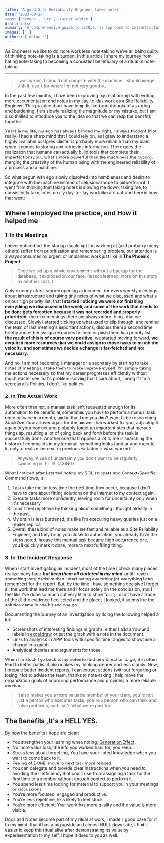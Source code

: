 ```yaml
---
title: 'A good Site Reliability Engineer takes notes'
date: '2023-08-25'
tags: ['devops', 'sre', 'career advice']
draft: false
summary: 'A comprehensive guide to GitOps, an approach to infrastructure management that involves defining infrastructure as code and version controlling it in Git. The article explores the benefits of GitOps and its different approaches, including push-based and pull-based deployment.'
images: ['']
authors: ['default']
---
```


As Engineers we like to do more work less note-taking we've all being guilty of thinking note-taking is a burden, In this article I share my journey from hating note-taking to becoming a consistent beneficiary of a ritual of note-taking.

---

> I was wrong, I should not compete with the machine, I should merge with it, use it for where I'm not very good at.

In the past few months, I have been improving my relationship with writing more documentation and notes in my day-to-day work as a Site Reliability Engineer, This practice that I have long disliked and thought of as taxing and burdening, I am slowly realizing the magnitude or my mistake, but I am also thrilled to introduce you to the idea so that we can reap the benefits together.

Years in my life, my ego has always blinded my sight, I always thought (Not really) I had a sharp mind that I could rely on, as I grew to understand a highly available postgres cluster is probably more reliable than my brain when it comes to storing and retrieving information. There goes the realization that humans can actually build tools that complete their imperfections; but, what's more powerful than the machine is the cyborg, merging the creativity of the human being with the engineered reliability of a process and a machine.

So what begun with ego slowly dissolved into humbleness and desire to integrate with the machine instead of delusional hope to outperform it, I went from thinking that taking notes is slowing me down, taxing me, to consistently take notes on my day-to-day work like a ritual, and here is how that went:

## Where I employed the practice, and How it helped me

### 1. In the Meetings

I never noticed but the startup (scale up) I'm working at (and probably many others) suffer from prioritization and remembering problem, our attention is always consumed by urgent or unplanned work just like in **The Phoenix Project**.

> Once we set up a whole environment without a backup for the database, it exploded on our face. (lesson learned, more on this story on another post..)

Only recently after I started opening a document for every weekly meetings about infrastructure and taking tiny notes of what we discussed and what's on our high priority list, that **I started noticing we were not finishing everything we discussed in the week, and some of the work that needs to be done gets forgotten because it was not recorded and properly prioritized.** the next meetings there are always more things that we discussed.
Slowly I started picking up what used to slip through, and remind the team of last meeting's important actions, discuss them a second time briefly and either assign resources to them or push them to a priority list, **the result of this is of course very positive**, we started moving forward, **we acquired more resources that we could assign to those tasks to match the velocity, and sometimes we decide a change is far-fetched and not necessary.**

And no, I am not becoming a manager or a secretary by starting to take notes of meetings, I take them to make improve myself. I'm simply taking the actions necessary so that my career progresses efficiently without much waste. see that's problem-solving that I care about, caring if I'm a secretary is Politics, I don't like politics.

### 2. In The Actual Work

More often than not, a manual task isn't requested enough for its automation to be beneficial, sometimes you have to perform a manual task once or twice in a month, and in that time you don't want to be researching StackOverflow all over again for the answer that worked for you, adjusting it again to your context and probably forget an important step that messes things up, resulting a lot of going back and forth before the task is successfully done. Another one that happens a lot to me is searching the history of commands in my terminal, something looks familiar and execute it, only to realize the next or previous variation is what worked.

> Anyway, A sea of uncertainly you don't want to be regularly swimming in. (IT IS TAXING)

What I noticed after I started noting my SQL snippets and Context-Specific Command flows, is:

1. Tasks take me far less time the next time they occur, because I don't have to care about fitting solutions on the internet to my context again.
2. Execute tasks more confidently, leaving room for uncertainty only when it's necessary.
3. I don't feel repetitive by thinking about something I thought already in the past.
4. My brain is less burdened, it's like I'm executing heavy queries just on a reader replica.
5. Overall these kind of notes make me fast and reliable as a Site Reliability Engineer, and they bring you closer to automation, you already have the steps noted, in case this manual task became high occurrence one, you'll quickly mark it done, more to next fulfilling thing.

### 3. In The Incident Response

When I start investigating an incident, most of the time I check many places, realize many facts **_but keep them all cluttered in my mind_**, until I reach something very decisive then I start noting everything(or everything I can remember) for the report. But, by the time I have something decisive I forget all the work that lead me there and I focus solely on the conclusion, and I feel like I've done so much but very little to show for it; I don't have a trace of the all the evidence I collected and the places I looked, it seems like the solution came in one hit and one go.

Documenting the journey of an investigation by doing the following helped a lot:

- Screenshots of interesting findings in graphs. either I add arrow and labels in [excalidraw](https://excalidraw.com) or put the graph with a note in the document.
- Links to analytics in APM tools with specific time ranges to showcase a change in a graph.
- Analytical theories and arguments for those.

When I'm stuck I go back to my notes to find new direction to go, that often lead to better paths. it also makes my thinking clearer and less cloudy. Now, I prepare better incident reports, I can extract actions (without forgetting or losing info) to advise the team, thanks to note-taking I help move the organization goals of improving performance and providing a more reliable service.

> It also makes you a more valuable member of your team, you're not just a person who executes tasks, you're a person who can think and solve problems, and that's what we're paid for.

## The Benefits ,It's a HELL YES.

By now the benefits I hope are clear:

- You strengthen your learning when noting, [Generation Effect](https://en.wikipedia.org/wiki/Generation_effect).
- No more value loss, the info you worked hard for, you keep.
- Stress less about forgetting, You have your noted knowledge when you want to come back to it.
- Feeling of DONE, move to next task more relaxed.
- You can delegate and provide clear instructions when you need to, avoiding the inefficiency that could rise from assigning a task for the first time to a member without enough context to perform it.
- You spend less time looking for material to support you in your meetings or discussions.
- You're more focused, engaged and productive.
- You're less repetitive, less likely to feel stuck.
- You're more efficient, Your work has more quality and the value is more visible.

Docs and Notes become part of my ritual at work, I made a good case for it to my mind, that it has a big upside and almost NULL downside, I find it easier to keep this ritual alive after demonstrating its value by experimentation to my self, I hope it does to you as well.
